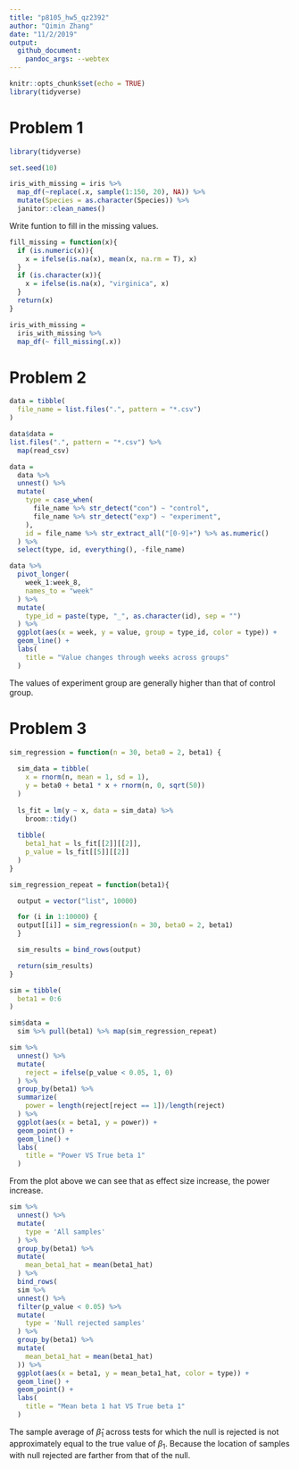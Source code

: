 ```yaml
---
title: "p8105_hw5_qz2392"
author: "Qimin Zhang"
date: "11/2/2019"
output: 
  github_document:
    pandoc_args: --webtex
---
```


```r
knitr::opts_chunk$set(echo = TRUE)
library(tidyverse)
```

# Problem 1
```r
library(tidyverse)

set.seed(10)

iris_with_missing = iris %>% 
  map_df(~replace(.x, sample(1:150, 20), NA)) %>%
  mutate(Species = as.character(Species)) %>% 
  janitor::clean_names()
```
Write funtion to fill in the missing values.
```r
fill_missing = function(x){
  if (is.numeric(x)){
    x = ifelse(is.na(x), mean(x, na.rm = T), x)
  }
  if (is.character(x)){
    x = ifelse(is.na(x), "virginica", x)
  }
  return(x)
}

iris_with_missing = 
  iris_with_missing %>% 
  map_df(~ fill_missing(.x))
```

# Problem 2
```r
data = tibble(
  file_name = list.files(".", pattern = "*.csv")
)

data$data =
list.files(".", pattern = "*.csv") %>% 
  map(read_csv)
```

```r
data =
  data %>% 
  unnest() %>% 
  mutate(
    type = case_when(
      file_name %>% str_detect("con") ~ "control",
      file_name %>% str_detect("exp") ~ "experiment",
    ),
    id = file_name %>% str_extract_all("[0-9]+") %>% as.numeric()
  ) %>% 
  select(type, id, everything(), -file_name)
```

```r
data %>%
  pivot_longer(
    week_1:week_8,
    names_to = "week"
  ) %>% 
  mutate(
    type_id = paste(type, "_", as.character(id), sep = "")
  ) %>% 
  ggplot(aes(x = week, y = value, group = type_id, color = type)) +
  geom_line() +
  labs(
    title = "Value changes through weeks across groups"
  )
```

The values of experiment group are generally higher than that of control group.

# Problem 3

```r
sim_regression = function(n = 30, beta0 = 2, beta1) {
  
  sim_data = tibble(
    x = rnorm(n, mean = 1, sd = 1),
    y = beta0 + beta1 * x + rnorm(n, 0, sqrt(50))
  )
  
  ls_fit = lm(y ~ x, data = sim_data) %>% 
    broom::tidy()
  
  tibble(
    beta1_hat = ls_fit[[2]][[2]],
    p_value = ls_fit[[5]][[2]]
  )
}

sim_regression_repeat = function(beta1){

  output = vector("list", 10000)

  for (i in 1:10000) {
  output[[i]] = sim_regression(n = 30, beta0 = 2, beta1)
  }

  sim_results = bind_rows(output)

  return(sim_results)
}
```

```r
sim = tibble(
  beta1 = 0:6
) 

sim$data = 
  sim %>% pull(beta1) %>% map(sim_regression_repeat)
```

```r
sim %>% 
  unnest() %>% 
  mutate(
    reject = ifelse(p_value < 0.05, 1, 0)
  ) %>%
  group_by(beta1) %>% 
  summarize(
    power = length(reject[reject == 1])/length(reject)
  ) %>% 
  ggplot(aes(x = beta1, y = power)) +
  geom_point() +
  geom_line() +
  labs(
    title = "Power VS True beta 1"
  )
```

From the plot above we can see that as effect size increase, the power increase.

```r
sim %>% 
  unnest() %>%
  mutate(
    type = 'All samples'
  ) %>% 
  group_by(beta1) %>% 
  mutate(
    mean_beta1_hat = mean(beta1_hat)
  ) %>% 
  bind_rows(
  sim %>% 
  unnest() %>%
  filter(p_value < 0.05) %>%
  mutate(
    type = 'Null rejected samples'
  ) %>%  
  group_by(beta1) %>% 
  mutate(
    mean_beta1_hat = mean(beta1_hat)
  )) %>% 
  ggplot(aes(x = beta1, y = mean_beta1_hat, color = type)) +
  geom_line() +
  geom_point() +
  labs(
    title = "Mean beta 1 hat VS True beta 1"
  )
```

The sample average of $\hat\beta_1$ across tests for which the null is rejected is not approximately equal to the true value of $\beta_1$. Because 
the location of samples with null rejected are farther from that of the null.